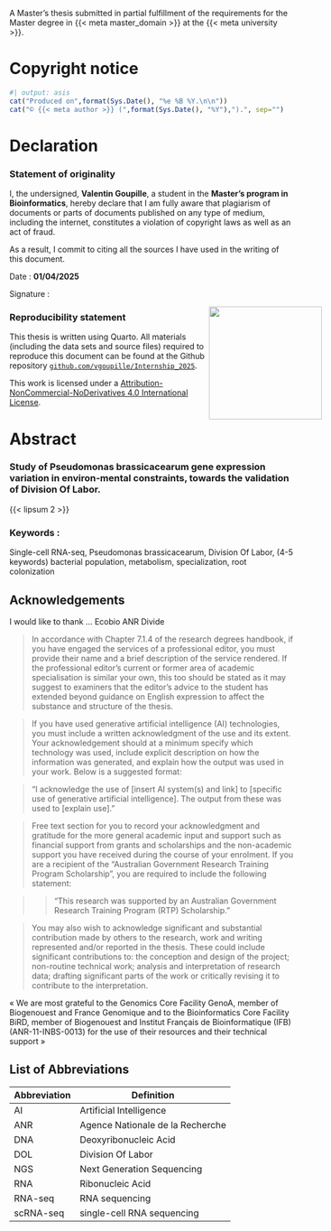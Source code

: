 ::: {.content-visible when-format="html"}

A Master's thesis submitted in partial fulfillment of the requirements for the Master degree in {{< meta master_domain >}} at the {{< meta university >}}.

:::

::: {.content-visible when-format="pdf"}
# Copyright notice {-}

```r
#| output: asis
cat("Produced on",format(Sys.Date(), "%e %B %Y.\n\n"))
cat("© {{< meta author >}} (",format(Sys.Date(), "%Y"),").", sep="")
```



# Declaration {-}
### Statement of originality
\begin{figure}[h]
    \raggedleft
    \includegraphics[width=200px]{figures/rapport/logo_Univ_Rennes.png}
\end{figure}

I, the undersigned, **Valentin Goupille**, a student in the **Master's program in Bioinformatics**,
hereby declare that I am fully aware that plagiarism of documents or parts of documents published on any type of medium, including the internet, constitutes a violation of copyright laws as well as an act of fraud.

As a result, I commit to citing all the sources I have used in the writing of this document.

Date : **01/04/2025**

Signature : 

![](figures/rapport/signature.png){width="200px" style="float: right; margin-right: -50px; margin-bottom: 20px;"}

### Reproducibility statement

This thesis is written using Quarto. All materials (including the data sets and source files) required to reproduce this document can be found at the Github repository [`github.com/vgoupille/Internship_2025`](https://github.com/vgoupille/Internship_2025).


This work is licensed under a [Attribution-NonCommercial-NoDerivatives 4.0 International License](https://creativecommons.org/licenses/by-nc-nd/4.0/deed.en).

\begin{figure}[h]
    \centering
    \includegraphics[width=75px]{figures/rapport/CC_BY-NC-ND.png}
\end{figure}

:::

# Abstract {-}


::: {.content-visible when-format="pdf"}
### Study of Pseudomonas brassicacearum gene expression variation in environ-mental constraints, towards the validation of Division Of Labor.
:::

::: {.text-justify}

{{< lipsum 2 >}}

:::

### Keywords :
Single-cell RNA-seq, Pseudomonas brassicacearum, Division Of Labor, (4-5 keywords)
bacterial population, metabolism, specialization, root colonization

::: {.content-visible when-format="pdf"}

# Acknowledgements {-}

I would like to thank ...
Ecobio 
ANR Divide 

> In accordance with Chapter 7.1.4 of the research degrees handbook, if you have engaged the services of a professional editor, you must provide their name and a brief description of the service rendered. If the professional editor's current or former area of academic specialisation is similar your own, this too should be stated as it may suggest to examiners that the editor's advice to the student has extended beyond guidance on English expression to affect the substance and structure of the thesis.

> If you have used generative artificial intelligence (AI) technologies, you must include a written acknowledgment of the use and its extent. Your acknowledgement should at a minimum specify which technology was used, include explicit description on how the information was generated, and explain how the output was used in your work. Below is a suggested format:

> "I acknowledge the use of [insert AI system(s) and link] to [specific use of generative artificial intelligence]. The output from these was used to [explain use]."

> Free text section for you to record your acknowledgment and gratitude for the more general academic input and support such as financial support from grants and scholarships and the non-academic support you have received during the course of your enrolment. If you are a recipient of the "Australian Government Research Training Program Scholarship", you are required to include the following statement:

> > "This research was supported by an Australian Government Research Training Program (RTP) Scholarship."

> You may also wish to acknowledge significant and substantial contribution made by others to the research, work and writing represented and/or reported in the thesis. These could include significant contributions to: the conception and design of the project; non-routine technical work; analysis and interpretation of research data; drafting significant parts of the work or critically revising it to contribute to the interpretation.




« We are most grateful to the Genomics Core Facility GenoA, member of Biogenouest and France
Genomique and to the Bioinformatics Core Facility BiRD, member of Biogenouest and Institut Français
de Bioinformatique (IFB) (ANR-11-INBS-0013) for the use of their resources and their technical support
»



:::
::: {.content-visible when-format="pdf"}
# List of Abbreviations {-}

| Abbreviation | Definition |
|-------------|------------|
| AI | Artificial Intelligence |
| ANR | Agence Nationale de la Recherche |
| DNA | Deoxyribonucleic Acid |
| DOL | Division Of Labor |
| NGS | Next Generation Sequencing |
| RNA | Ribonucleic Acid |
| RNA-seq | RNA sequencing |
| scRNA-seq | single-cell RNA sequencing |


```{=tex}
\renewcommand{\listfigurename}{List of Figures}
\renewcommand{\listtablename}{List of Tables}

\clearpage
\addcontentsline{toc}{chapter}{List of Figures}
\listoffigures

\clearpage
\addcontentsline{toc}{chapter}{List of Tables}
\listoftables
```

\clearpage\pagenumbering{arabic}\setcounter{page}{1}

:::
